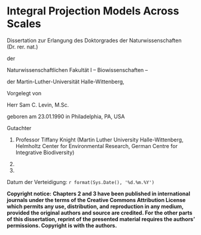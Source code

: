 \pagenumbering{gobble}

\bcenter

# Integral Projection Models Across Scales

Dissertation zur Erlangung des Doktorgrades der
Naturwissenschaften (Dr. rer. nat.)

der

Naturwissenschaftlichen Fakultät I – Biowissenschaften –

der Martin-Luther-Universität Halle-Wittenberg,

Vorgelegt von

Herr Sam C. Levin, M.Sc.

geboren am 23.01.1990 in Philadelphia, PA, USA

\ecenter

Gutachter

1. Professor Tiffany Knight (Martin Luther University Halle-Wittenberg, Helmholtz Center for Environmental Research, German Centre for Integrative Biodiversity)

2. 
                    
3.              

Datum der Verteidigung: `r format(Sys.Date(), '%d.%m.%Y')`


\newpage
\pagenumbering{arabic}

**Copyright notice:** 
**Chapters 2 and 3 have been published in international journals under the terms of the Creative Commons Attribution License which permits any use, distribution, and reproduction in any medium, provided the original authors and source are credited. For the other parts of this dissertation, reprint of the presented material requires the authors' permissions. Copyright is with the authors.**


```{=latex}

\tableofcontents

```
